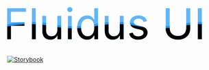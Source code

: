 
<Meta title="Introduction" />

<Flex justify="center">
  <svg viewbox="0 0 100 20"><defs><linearGradient id="gradient"><stop color="#2196f3"/></linearGradient><pattern id="wave" x="0" y="-.5" width="100%" height="100%" stroke="#2196f3" patternUnits="userSpaceOnUse"><path id="wavePath" d="M-40 9q10-2 20 0T0 9t20 0 20 0 20 0 20 0 20 0 20 0v11H-40z" mask="url(#mask)" fill="url(#gradient)"><animateTransform attributeName="transform" begin="0s" dur="3s" type="translate" from="0,0" to="40,0" repeatCount="indefinite"/></path></pattern></defs><text text-anchor="middle" x="45" y="15" font-size="20" fill="#2196f3" fill-opacity=".7">Fluidus UI</text><text text-anchor="middle" x="45" y="15" font-size="20" fill="url(#wave)" fill-opacity="1">Fluidus UI</text></svg>
</Flex>

[![Storybook](https://cdn.jsdelivr.net/gh/storybookjs/brand@main/badge/badge-storybook.svg)](https://...)

